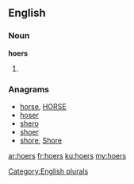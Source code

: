 ==English==

===Noun===
'''hoers'''

# {{plural of|hoer}}

===Anagrams===
* [[horse#English|horse]], [[HORSE#English|HORSE]]
* [[hoser#English|hoser]]
* [[shero#English|shero]]
* [[shoer#English|shoer]]
* [[shore#English|shore]], [[Shore#English|Shore]]

[[Category:English plurals]]

[[ar:hoers]]
[[fr:hoers]]
[[ku:hoers]]
[[my:hoers]]